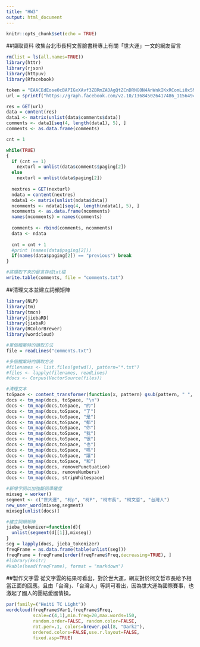 ```yaml
---
title: "HW3"
output: html_document
---
```


```r
knitr::opts_chunk$set(echo = TRUE)
```
##擷取資料
收集台北市長柯文哲臉書粉專上有關「世大運」一文的網友留言
```r
rm(list = ls(all.names=TRUE))
library(httr)
library(rjson)
library(httpuv)
library(Rfacebook)

token = "EAACEdEose0cBAPIGxXAvf3ZBRmZAOAgQtZCnDRNG0N4AnWnkIKxRComLi0x5MQlnZAmepWccehpZAQYG2teTMZCzjIXlrUV2zk2LJT4cWxIkGKxi65YCAw3aTwUwV3ZBiVAVAc1q2irZCRTMZCwyXqozIYs0OxeMiVtZBZCZBbrvJI4qU8W8zNJGNQ26NTCTp2VWtnzsvAEDEfVn9QZDZD"
url = sprintf("https://graph.facebook.com/v2.10/136845026417486_1156494751119170?fields=comments&access_token=%s",token)

res = GET(url)
data = content(res)
data1 <- matrix(unlist(data$comments$data))
comments <- data1[seq(4, length(data1), 5), ]
comments <- as.data.frame(comments)

cnt = 1

while(TRUE)
{
  if (cnt == 1)
    nexturl = unlist(data$comments$paging[2])
  else 
    nexturl = unlist(data$paging[2])
  
  nextres = GET(nexturl)
  ndata = content(nextres)
  ndata1 <- matrix(unlist(ndata$data))
  ncomments <- ndata1[seq(4, length(ndata1), 5), ]
  ncomments <- as.data.frame(ncomments)
  names(ncomments) = names(comments)
  
  comments <- rbind(comments, ncomments)  
  data <- ndata
  
  cnt = cnt + 1
  #print (names(data$paging[2]))
  if(names(data$paging[2]) == "previous") break
}

#將擷取下來的留言存成txt檔
write.table(comments, file = "comments.txt")
```
##清理文本並建立詞頻矩陣

```r
library(NLP)
library(tm)
library(tmcn)
library(jiebaRD)
library(jiebaR)
library(RColorBrewer)
library(wordcloud)

#單個檔案時的讀取方法
file = readLines("comments.txt")

#多個檔案時的讀取方法
#filenames <- list.files(getwd(), pattern="*.txt")
#files <- lapply(filenames, readLines)
#docs <- Corpus(VectorSource(files))

#清理文本
toSpace <- content_transformer(function(x, pattern) gsub(pattern, " ", x))
docs <- tm_map(docs, toSpace, "\n")
docs <- tm_map(docs,toSpace, "的")
docs <- tm_map(docs,toSpace, "了")
docs <- tm_map(docs,toSpace, "是")
docs <- tm_map(docs,toSpace, "都")
docs <- tm_map(docs,toSpace, "你")
docs <- tm_map(docs,toSpace, "我")
docs <- tm_map(docs,toSpace, "很")
docs <- tm_map(docs,toSpace, "也")
docs <- tm_map(docs,toSpace, "嗎")
docs <- tm_map(docs,toSpace, "讓")
docs <- tm_map(docs,toSpace, "和")
docs <- tm_map(docs, removePunctuation)
docs <- tm_map(docs, removeNumbers)
docs <- tm_map(docs, stripWhitespace)

#新增字詞以加強斷詞準確度
mixseg = worker()
segment <- c("世大運", "柯p", "柯P", "柯市長", "柯文哲", "台灣人")
new_user_word(mixseg,segment)
mixseg[unlist(docs)]

#建立詞頻矩陣
jieba_tokenizer=function(d){
  unlist(segment(d[[1]],mixseg))
}
seg = lapply(docs, jieba_tokenizer)
freqFrame = as.data.frame(table(unlist(seg)))
freqFrame = freqFrame[order(freqFrame$Freq,decreasing=TRUE), ]
#library(knitr)
#kable(head(freqFrame), format = "markdown")

```

##製作文字雲
從文字雲的結果可看出，對於世大運，網友對於柯文哲市長給予相當正面的回應。且由「台灣」、「台灣人」等詞可看出，因為世大運為國際賽事，也激起了國人的團結愛國情操。
```r
par(family=("Heiti TC Light"))
wordcloud(freqFrame$Var1,freqFrame$Freq,
          scale=c(4,1),min.freq=20,max.words=150,
          random.order=FALSE, random.color=FALSE, 
          rot.per=.1, colors=brewer.pal(8, "Dark2"),
          ordered.colors=FALSE,use.r.layout=FALSE,
          fixed.asp=TRUE)
```
